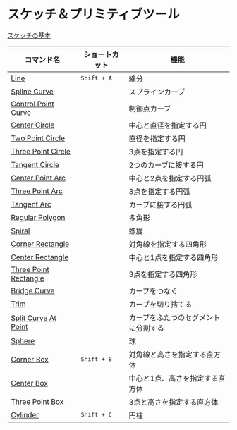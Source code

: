 # スケッチ＆プリミティブツール

[スケッチの基本](/tool/sketching-essentials)

| コマンド名                                          | ショートカット       | 機能                                 |
| --------------------------------------------------- | -------------------- | ------------------------------------ |
| [Line](/tool/line)                                   | <kbd>Shift + A</kbd> | 線分                                 |
| [Spline Curve](/tool/spline-curve)                   |                      | スプラインカーブ                     |
| [Control Point Curve](/tool/control-point-curve)     |                      | 制御点カーブ                         |
| [Center Circle](/tool/center-circle)                 |                      | 中心と直径を指定する円               |
| [Two Point Circle](/tool/two-point-circle)           |                      | 直径を指定する円                     |
| [Three Point Circle](/tool/three-point-circle)       |                      | 3点を指定する円                      |
| [Tangent Circle](/tool/tangent-circle)              |                      | 2つのカーブに接する円                |
| [Center Point Arc](/tool/center-point-arc)           |                      | 中心と2点を指定する円弧              |
| [Three Point Arc](/tool/three-point-arc)             |                      | 3点を指定する円弧                    |
| [Tangent Arc](/tool/tangent-arc)                     |                      | カーブに接する円弧                                     |
| [Regular Polygon](/tool/polygon)                     |                      | 多角形                               |
| [Spiral](/tool/spiral)                               |                      | 螺旋                                 |
| [Corner Rectangle](/tool/corner-rectangle)           |                      | 対角線を指定する四角形               |
| [Center Rectangle](/tool/center-rectangle)           |                      | 中心と1点を指定する四角形            |
| [Three Point Rectangle](/tool/three-point-rectangle) |                      | 3点を指定する四角形                  |
| [Bridge Curve](/sketch/bridge#bridge-curve)          |                      | カーブをつなぐ                       |
| [Trim](/sketch/trim)                                 |                      | カーブを切り捨てる                   |
| [Split Curve At Point](/sketch/split-segment)        |                      | カーブをふたつのセグメントに分割する |
| [Sphere](/tool/sphere)                               |                      | 球                                   |
| [Corner Box](/tool/corner-box)                       | <kbd>Shift + B</kbd> | 対角線と高さを指定する直方体         |
| [Center Box](/tool/center-box)                       |                      | 中心と1点、高さを指定する直方体      |
| [Three Point Box](/tool/three-point-box)             |                      | 3点と高さを指定する直方体            |
| [Cylinder](/tool/cylinder)                           | <kbd>Shift + C</kbd> | 円柱                                 |